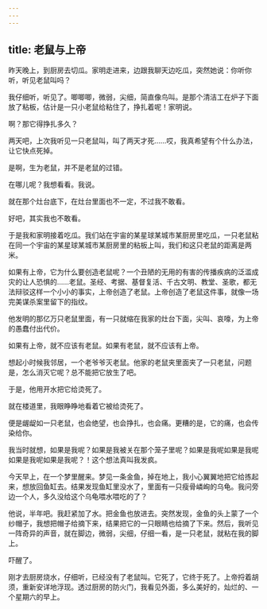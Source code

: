 ```yaml
---
---
---
```

title: 老鼠与上帝
---




昨天晚上，到厨房去切瓜。家明走进来，边跟我聊天边吃瓜，突然她说：你听你听，听见老鼠叫吗？

我仔细听，听见了。唧唧唧，微弱，尖细，简直像鸟叫。是那个清洁工在炉子下面放了粘板，估计是一只小老鼠给粘住了，挣扎着呢！家明说。

啊？那它得挣扎多久？

两天吧，上次我听见一只老鼠叫，叫了两天才死……哎，我真希望有个什么办法，让它快点死掉。

是啊，生为老鼠，并不是老鼠的过错。

在哪儿呢？我想看看。我说。

就在那个灶台底下，在灶台里面也不一定，不过我不敢看。

好吧，其实我也不敢看。

于是我和家明接着吃瓜。我们站在宇宙的某星球某城市某厨房里吃瓜，一只老鼠粘在同一个宇宙的某星球某城市某厨房里的粘板上叫，我们和这只老鼠的距离是两米。

如果有上帝，它为什么要创造老鼠呢？一个丑陋的无用的有害的传播疾病的泛滥成灾的让人恐惧的……老鼠。圣经、考据、基督复活、千古文明、教堂、圣歌，都无法辩驳这样一个小小的事实，上帝创造了老鼠。上帝创造了老鼠这件事，就像一场完美谋杀案里留下的指纹。

他发明的那亿万只老鼠里面，有一只就缩在我家的灶台下面，尖叫、哀嚎，为上帝的愚蠢付出代价。

如果有上帝，就不应该有老鼠。如果有老鼠，就不应该有上帝。

想起小时候我邻居，一个老爷爷灭老鼠。他家的老鼠夹里面夹了一只老鼠，问题是，怎么消灭它呢？总不能把它放生了吧。

于是，他用开水把它给烫死了。

就在楼道里，我眼睁睁地看着它被给烫死了。

便是龌龊如一只老鼠，也会绝望，也会挣扎，也会痛。更糟的是，它的痛，也会传染给你。

我当时就想，如果是我呢？如果是我被关在那个笼子里呢？如果是我呢如果是我呢如果是我呢如果是我呢？！这个想法真叫我发疯。

今天早上，在一个梦里醒来。梦见一条金鱼，掉在地上，我小心翼翼地把它给拣起来，想放回鱼缸去。结果发现鱼缸里没水了，里面有一只瘦骨嶙峋的乌龟。我问旁边一个人，多久没给这个乌龟喂水喂吃的了？

他说，半年吧。我赶紧加了水。把金鱼也放进去。突然发现，金鱼的头上蒙了一个纱帽子，我想把帽子给摘下来，结果把它的一只眼睛也给摘了下来。然后，我听见一阵奇异的声音，就在脚边，微弱，尖细，仔细一看，是一只老鼠，就粘在我的脚上。

吓醒了。

刚才去厨房烧水，仔细听，已经没有了老鼠叫。它死了，它终于死了。上帝捋着胡须，重新安详地浮现。透过厨房的防火门，我看见外面，多么美好的，灿烂的、一个星期六的早上。